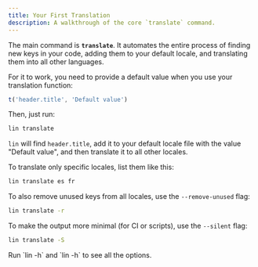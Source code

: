 ```yaml
---
title: Your First Translation
description: A walkthrough of the core `translate` command.
---
```



The main command is **`translate`**. It automates the entire process of finding new keys in your code, adding them to your default locale, and translating them into all other languages.

For it to work, you need to provide a default value when you use your translation function:

```js
t('header.title', 'Default value')
```

Then, just run:

```bash
lin translate
```

`lin` will find `header.title`, add it to your default locale file with the value "Default value", and then translate it to all other locales.

To translate only specific locales, list them like this:

```bash
lin translate es fr
```

To also remove unused keys from all locales, use the `--remove-unused` flag:

```bash
lin translate -r
```

To make the output more minimal (for CI or scripts), use the `--silent` flag:

```bash
lin translate -S
```

<Aside type="tip">
  Run `lin -h` and `lin <command> -h` to see all the options.
</Aside> 